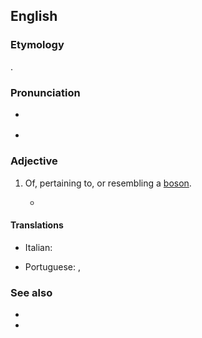 ==English==

===Etymology===
{{suffix|en|boson|ic}}.

===Pronunciation===
* {{a|US}} {{IPA|en|/boʊˈsɑnɪk/}}
* {{rhymes|en|ɒnɪk}}

===Adjective===
{{en-adj|-}}

# {{lb|en|quantum physics}} Of, pertaining to, or resembling a [[boson]].
#* {{quote-journal|en|year=2015|date=|author=Maryam Saidy-Sarjoubi, Davoud Kamani|title=Moving Fractional Branes with Background Fields: Interaction and Tachyon Condensation|journal=arXiv|url=http://arxiv.org/abs/1508.02084|doi=|volume=|issue=|pages=
|passage=We calculate the '''bosonic''' boundary state corresponding to a moving fractional D<math>p</math>-brane in a partially [[orbifoldized]] spacetime <math>\mathbb{R}^{1, d-5} \times\mathbb{C}^{2}/\mathbb{Z}_{2}</math> in the presence of the Kalb-Ramond field, the <math>U(1)</math> gauge potential and the tachyon field. }}

====Translations====
{{trans-top|of, pertaining to, or resembling a boson}}
* Italian: {{t+|it|bosonico}}
{{trans-mid}}
* Portuguese: {{t|pt|bosônico}}, {{t|pt|bosónico|m}}
{{trans-bottom}}

===See also===
* {{l|en|fermionic}}
* {{projectlink|wikipedia|Boson}}